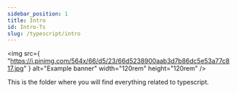 ```yaml
---
sidebar_position: 1
title: Intro
id: Intro-Ts
slug: /typescript/intro
---
```



<img
  src={
    "https://i.pinimg.com/564x/66/d5/23/66d5238900aab3d7b86dc5e53a77c817.jpg"
  }
  alt="Example banner"
  width="120rem"
  height="120rem"
/>

This is the folder where you will find everything related to <Highlight color={Colors.TypeScriptBlue}>typescript.</Highlight>
